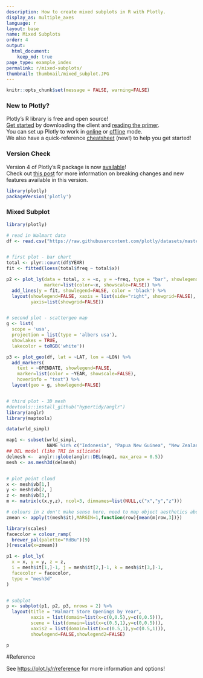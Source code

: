 ```yaml
---
description: How to create mixed subplots in R with Plotly.
display_as: multiple_axes
language: r
layout: base
name: Mixed Subplots
order: 4
output:
  html_document:
    keep_md: true
page_type: example_index
permalink: r/mixed-subplots/
thumbnail: thumbnail/mixed_subplot.JPG
---
```


```r
knitr::opts_chunk$set(message = FALSE, warning=FALSE)
```
### New to Plotly?

Plotly's R library is free and open source!<br>
[Get started](https://plot.ly/r/getting-started/) by downloading the client and [reading the primer](https://plot.ly/r/getting-started/).<br>
You can set up Plotly to work in [online](https://plot.ly/r/getting-started/#hosting-graphs-in-your-online-plotly-account) or [offline](https://plot.ly/r/offline/) mode.<br>
We also have a quick-reference [cheatsheet](https://images.plot.ly/plotly-documentation/images/r_cheat_sheet.pdf) (new!) to help you get started!

### Version Check

Version 4 of Plotly's R package is now [available](https://plot.ly/r/getting-started/#installation)!<br>
Check out [this post](http://moderndata.plot.ly/upgrading-to-plotly-4-0-and-above/) for more information on breaking changes and new features available in this version.
```r
library(plotly)
packageVersion('plotly')
```

### Mixed Subplot

```r
library(plotly)

# read in Walmart data
df <- read.csv("https://raw.githubusercontent.com/plotly/datasets/master/1962_2006_walmart_store_openings.csv")


# first plot - bar chart
total <- plyr::count(df$YEAR)
fit <- fitted(loess(total$freq ~ total$x))

p2 <- plot_ly(data = total, x = ~x, y = ~freq, type = "bar", showlegend=FALSE,
              marker=list(color=~x, showscale=FALSE)) %>%
  add_lines(y = fit, showlegend=FALSE, color = 'black') %>%
  layout(showlegend=FALSE, xaxis = list(side="right", showgrid=FALSE),
         yaxis=list(showgrid=FALSE))


# second plot - scattergeo map
g <- list(
  scope = 'usa',
  projection = list(type = 'albers usa'),
  showlakes = TRUE,
  lakecolor = toRGB('white'))

p3 <- plot_geo(df, lat = ~LAT, lon = ~LON) %>%
  add_markers(
    text = ~OPENDATE, showlegend=FALSE,
    marker=list(color = ~YEAR, showscale=FALSE),
    hoverinfo = "text") %>%
  layout(geo = g, showlegend=FALSE)


# third plot - 3D mesh
#devtools::install_github("hypertidy/anglr")
library(anglr)
library(maptools)

data(wrld_simpl)

map1 <- subset(wrld_simpl,
               NAME %in% c("Indonesia", "Papua New Guinea", "New Zealand", "Australia"))
## DEL model (like TRI in silicate)
delmesh <-  anglr::globe(anglr::DEL(map1, max_area = 0.5))
mesh <- as.mesh3d(delmesh)


# plot point cloud
x <- mesh$vb[1,]
y <- mesh$vb[2, ]
z <- mesh$vb[3,]
m <- matrix(c(x,y,z), ncol=3, dimnames=list(NULL,c("x","y","z")))

# colours in z don't make sense here, need to map object aesthetics above
zmean <- apply(t(mesh$it),MARGIN=1,function(row){mean(m[row,3])})

library(scales)
facecolor = colour_ramp(
  brewer_pal(palette="RdBu")(9)
)(rescale(x=zmean))

p1 <- plot_ly(
  x = x, y = y, z = z,
  i = mesh$it[1,]-1, j = mesh$it[2,]-1, k = mesh$it[3,]-1,
  facecolor = facecolor,
  type = "mesh3d"
)


# subplot
p <- subplot(p1, p2, p3, nrows = 2) %>%
  layout(title = "Walmart Store Openings by Year",
         xaxis = list(domain=list(x=c(0,0.5),y=c(0,0.5))),
         scene = list(domain=list(x=c(0.5,1),y=c(0,0.5))),
         xaxis2 = list(domain=list(x=c(0.5,1),y=c(0.5,1))),
         showlegend=FALSE,showlegend2=FALSE)

p
```

#Reference

See [https://plot.ly/r/reference](https://plot.ly/r/reference) for more information and options!